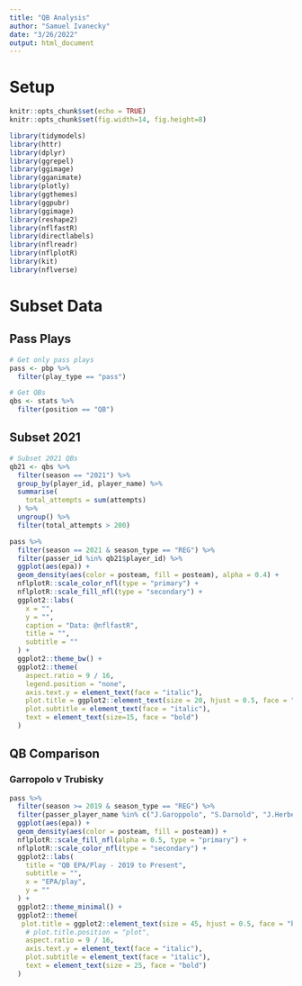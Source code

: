 ```yaml
---
title: "QB Analysis"
author: "Samuel Ivanecky"
date: "3/26/2022"
output: html_document
---
```


# Setup
```r
knitr::opts_chunk$set(echo = TRUE)
knitr::opts_chunk$set(fig.width=14, fig.height=8) 

library(tidymodels)
library(httr)
library(dplyr)
library(ggrepel)
library(ggimage)
library(gganimate)
library(plotly)
library(ggthemes)
library(ggpubr)
library(ggimage)
library(reshape2)
library(nflfastR)
library(directlabels)
library(nflreadr)
library(nflplotR)
library(kit)
library(nflverse)
```

# Subset Data
## Pass Plays
```r
# Get only pass plays
pass <- pbp %>%
  filter(play_type == "pass")

# Get QBs
qbs <- stats %>%
  filter(position == "QB")
```

## Subset 2021
```r
# Subset 2021 QBs
qb21 <- qbs %>%
  filter(season == "2021") %>%
  group_by(player_id, player_name) %>%
  summarise(
    total_attempts = sum(attempts)
  ) %>%
  ungroup() %>%
  filter(total_attempts > 200)

pass %>%
  filter(season == 2021 & season_type == "REG") %>%
  filter(passer_id %in% qb21$player_id) %>%
  ggplot(aes(epa)) +
  geom_density(aes(color = posteam, fill = posteam), alpha = 0.4) +
  nflplotR::scale_color_nfl(type = "primary") +
  nflplotR::scale_fill_nfl(type = "secondary") +
  ggplot2::labs(
    x = "",
    y = "",
    caption = "Data: @nflfastR",
    title = "",
    subtitle = ""
  ) +
  ggplot2::theme_bw() +
  ggplot2::theme(
    aspect.ratio = 9 / 16,
    legend.position = "none",
    axis.text.y = element_text(face = "italic"),
    plot.title = ggplot2::element_text(size = 20, hjust = 0.5, face = "bold"),
    plot.subtitle = element_text(face = "italic"),
    text = element_text(size=15, face = "bold")
  ) 
```

## QB Comparison
### Garropolo v Trubisky
```r
pass %>%
  filter(season >= 2019 & season_type == "REG") %>%
  filter(passer_player_name %in% c("J.Garoppolo", "S.Darnold", "J.Herbert")) %>%
  ggplot(aes(epa)) +
  geom_density(aes(color = posteam, fill = posteam)) +
  nflplotR::scale_fill_nfl(alpha = 0.5, type = "primary") +
  nflplotR::scale_color_nfl(type = "secondary") +
  ggplot2::labs(
    title = "QB EPA/Play - 2019 to Present",
    subtitle = "",
    x = "EPA/play",
    y = ""
  ) +
  ggplot2::theme_minimal() +
  ggplot2::theme(
   plot.title = ggplot2::element_text(size = 45, hjust = 0.5, face = "bold"),
    # plot.title.position = "plot",
    aspect.ratio = 9 / 16,
    axis.text.y = element_text(face = "italic"),
    plot.subtitle = element_text(face = "italic"),
    text = element_text(size = 25, face = "bold")
  ) 
```
